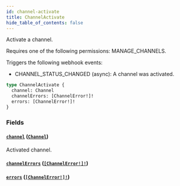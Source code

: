 ```yaml
---
id: channel-activate
title: ChannelActivate
hide_table_of_contents: false
---
```


Activate a channel.

Requires one of the following permissions: MANAGE_CHANNELS.

Triggers the following webhook events:

- CHANNEL_STATUS_CHANGED (async): A channel was activated.

```graphql
type ChannelActivate {
  channel: Channel
  channelErrors: [ChannelError!]!
  errors: [ChannelError!]!
}
```

### Fields

#### [`channel`](#) ([`Channel`](../../../developer/api-reference/objects/channel))

Activated channel.

#### [`channelErrors`](#) ([`[ChannelError!]!`](../../../developer/api-reference/objects/channel-error))

#### [`errors`](#) ([`[ChannelError!]!`](../../../developer/api-reference/objects/channel-error))
